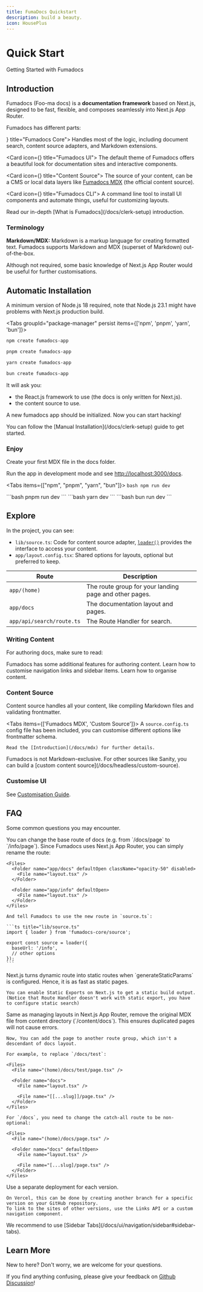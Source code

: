 ```yaml
---
title: FumaDocs Quickstart
description: build a beauty.
icon: HousePlus
---
```


# Quick Start

Getting Started with Fumadocs
        
## Introduction

Fumadocs <span className="text-fd-muted-foreground text-sm">(Foo-ma docs)</span> is a **documentation framework** based on Next.js, designed to be fast, flexible,
and composes seamlessly into Next.js App Router.

Fumadocs has different parts:

<Cards>
  <Card icon={<Cpu className="text-purple-300" />} title="Fumadocs Core">
    Handles most of the logic, including document search, content source adapters, and Markdown extensions.
  </Card>

  <Card icon={<PanelsTopLeft className="text-blue-300" />} title="Fumadocs UI">
    The default theme of Fumadocs offers a beautiful look for documentation sites and interactive components.
  </Card>

  <Card icon={<DatabaseZap />} title="Content Source">
    The source of your content, can be a CMS or local data layers like [Fumadocs MDX](/docs/clerk-quick-start) (the official content source).
  </Card>

  <Card icon={<SquareTerminal />} title="Fumadocs CLI">
    A command line tool to install UI components and automate things, useful for customizing layouts.
  </Card>
</Cards>

<Callout title="Want to learn more?">
  Read our in-depth [What is Fumadocs](/docs/clerk-setup) introduction.
</Callout>

### Terminology

**Markdown/MDX:** Markdown is a markup language for creating formatted text. Fumadocs supports Markdown and MDX (superset of Markdown) out-of-the-box.

Although not required, some basic knowledge of Next.js App Router would be useful for further customisations.

## Automatic Installation

A minimum version of Node.js 18 required, note that Node.js 23.1 might have problems with Next.js production build.

<Tabs groupId="package-manager" persist items={['npm', 'pnpm', 'yarn', 'bun']}>
  ```bash tab="npm"
  npm create fumadocs-app
  ```

  ```bash tab="pnpm"
  pnpm create fumadocs-app
  ```

  ```bash tab="yarn"
  yarn create fumadocs-app
  ```

  ```bash tab="bun"
  bun create fumadocs-app
  ```
</Tabs>

It will ask you:

* the React.js framework to use (the docs is only written for Next.js).
* the content source to use.

A new fumadocs app should be initialized. Now you can start hacking!

<Callout title="From Existing Codebase?">
  You can follow the [Manual Installation](/docs/clerk-setup) guide to get started.
</Callout>

### Enjoy

Create your first MDX file in the docs folder. 

Run the app in development mode and see [http://localhost:3000/docs](http://localhost:3000/docs).

<Tabs items={["npm", "pnpm", "yarn", "bun"]}>
  <Tab value="npm">
    ```bash
    npm run dev
    ```
  </Tab>

  <Tab value="pnpm">
    ```bash
    pnpm run dev
    ```
  </Tab>

  <Tab value="yarn">
    ```bash
    yarn dev
    ```
  </Tab>

  <Tab value="bun">
    ```bash
    bun run dev
    ```
  </Tab>
</Tabs>

## Explore

In the project, you can see:

* `lib/source.ts`: Code for content source adapter, [`loader()`](/docs/clerk-setup) provides the interface to access your content.
* `app/layout.config.tsx`: Shared options for layouts, optional but preferred to keep.

| Route                     | Description                                            |
| ------------------------- | ------------------------------------------------------ |
| `app/(home)`              | The route group for your landing page and other pages. |
| `app/docs`                | The documentation layout and pages.                    |
| `app/api/search/route.ts` | The Route Handler for search.                          |

### Writing Content

For authoring docs, make sure to read:

<Cards>
  <Card href="/docs/ui/markdown" title="Markdown">
    Fumadocs has some additional features for authoring content.
  </Card>

  <Card href="/docs/ui/navigation" title="Navigation">
    Learn how to customise navigation links and sidebar items.
  </Card>

  <Card href="/docs/ui/page-conventions" title="Routing">
    Learn how to organise content.
  </Card>
</Cards>

### Content Source

Content source handles all your content, like compiling Markdown files and validating frontmatter.

<Tabs items={['Fumadocs MDX', 'Custom Source']}>
  <Tab value="Fumadocs MDX">
    A `source.config.ts` config file has been included, you can customise different options like frontmatter schema.

    Read the [Introduction](/docs/mdx) for further details.
  </Tab>

  <Tab value="Custom Source">
    Fumadocs is not Markdown-exclusive. For other sources like Sanity, you can build a [custom content source](/docs/headless/custom-source).
  </Tab>
</Tabs>

### Customise UI

See [Customisation Guide](/docs/ui/customisation).

## FAQ

Some common questions you may encounter.

<Accordions>
  <Accordion id="change-base-url" title="How to change the base route of /docs?">
    You can change the base route of docs (e.g. from `/docs/page` to `/info/page`).
    Since Fumadocs uses Next.js App Router, you can simply rename the route:

    <Files>
      <Folder name="app/docs" defaultOpen className="opacity-50" disabled>
        <File name="layout.tsx" />
      </Folder>

      <Folder name="app/info" defaultOpen>
        <File name="layout.tsx" />
      </Folder>
    </Files>

    And tell Fumadocs to use the new route in `source.ts`:

    ```ts title="lib/source.ts"
    import { loader } from 'fumadocs-core/source';

    export const source = loader({
      baseUrl: '/info',
      // other options
    });
    ```
  </Accordion>

  <Accordion id="dynamic-route" title="It uses Dynamic Route, will it be poor in performance?">
    Next.js turns dynamic route into static routes when `generateStaticParams` is configured.
    Hence, it is as fast as static pages.

    You can enable Static Exports on Next.js to get a static build output. (Notice that Route Handler doesn't work with static export, you have to configure static search)
  </Accordion>

  <Accordion id="custom-layout-docs-page" title="How to create a page in /docs without docs layout?">
    Same as managing layouts in Next.js App Router, remove the original MDX file from content directory (`/content/docs`).
    This ensures duplicated pages will not cause errors.

    Now, You can add the page to another route group, which isn't a descendant of docs layout.

    For example, to replace `/docs/test`:

    <Files>
      <File name="(home)/docs/test/page.tsx" />

      <Folder name="docs">
        <File name="layout.tsx" />

        <File name="[[...slug]]/page.tsx" />
      </Folder>
    </Files>

    For `/docs`, you need to change the catch-all route to be non-optional:

    <Files>
      <File name="(home)/docs/page.tsx" />

      <Folder name="docs" defaultOpen>
        <File name="layout.tsx" />

        <File name="[...slug]/page.tsx" />
      </Folder>
    </Files>
  </Accordion>

  <Accordion id="multi-versions" title="How to implement docs with multi-version?">
    Use a separate deployment for each version.

    On Vercel, this can be done by creating another branch for a specific version on your GitHub repository.
    To link to the sites of other versions, use the Links API or a custom navigation component.
  </Accordion>

  <Accordion id="multi-docs" title="How to implement multi-docs?">
    We recommend to use [Sidebar Tabs](/docs/ui/navigation/sidebar#sidebar-tabs).
  </Accordion>
</Accordions>

## Learn More

New to here? Don't worry, we are welcome for your questions.

If you find anything confusing, please give your feedback on [Github Discussion](https://github.com/fuma-nama/fumadocs/discussions)!

<Cards>
  <Card href="/docs/ui/static-export" title="Configure Static Export" description="Learn how to enable static export on your docs" />

  <Card href="/docs/ui/search" title="Customise Search" description="Learn how to customise document search" />

  <Card href="/docs/ui/theme" title="Theming" description="Add themes to Fumadocs UI" />

  <Card href="/docs/ui/components" title="Components" description="See all available components to enhance your docs" />
</Cards>

